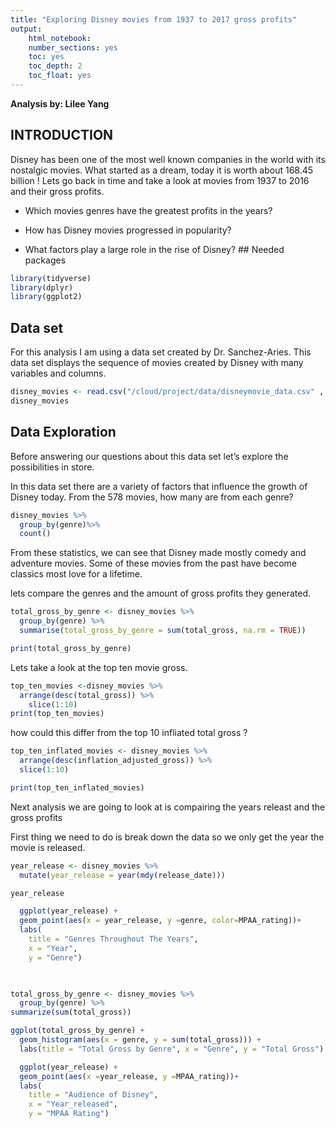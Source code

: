 ```yaml
---
title: "Exploring Disney movies from 1937 to 2017 gross profits"
output: 
    html_notebook:
    number_sections: yes
    toc: yes
    toc_depth: 2
    toc_float: yes
---
```


**Analysis by: Lilee Yang**


## INTRODUCTION

Disney has been one of the most well known companies in the world with its nostalgic movies. What started as a dream, today it is worth about 168.45 billion ! Lets go back in time and take a look at movies from 1937 to 2016 and their gross profits. 

- Which movies genres have the greatest profits in the years?

- How has Disney movies progressed in popularity?

- What factors play a large role in the rise of Disney?
## Needed packages

```r
library(tidyverse)
library(dplyr)
library(ggplot2)
```

## Data set

For this analysis I am using a data set created by Dr. Sanchez-Aries. This data set displays the sequence of movies created by Disney with many variables and columns.

```r

disney_movies <- read.csv("/cloud/project/data/disneymovie_data.csv" , header = TRUE)
disney_movies
```



## Data Exploration

Before answering our questions about this data set let's explore the possibilities in store. 

In this data set there are a variety of factors that influence the growth of Disney today. From the 578 movies, how many are from each genre?

```r
disney_movies %>%
  group_by(genre)%>%
  count() 
```

From these statistics, we can see that Disney made mostly comedy and adventure movies. Some of these movies from the past have become classics most love for a lifetime. 

lets compare the genres and the amount of gross profits they generated.

```r

total_gross_by_genre <- disney_movies %>%
  group_by(genre) %>%
  summarise(total_gross_by_genre = sum(total_gross, na.rm = TRUE))

print(total_gross_by_genre)

```




Lets take a look at the top ten movie gross.

```r

top_ten_movies <-disney_movies %>%
  arrange(desc(total_gross)) %>%
    slice(1:10)
print(top_ten_movies)

```
how could this differ from the top 10 infliated total gross ?
```r

top_ten_inflated_movies <- disney_movies %>%
  arrange(desc(inflation_adjusted_gross)) %>%
  slice(1:10)

print(top_ten_inflated_movies)
```


Next analysis we are going to look at is compairing the years releast and the gross profits

First thing we need to do is break down the data so we only get the year the movie is released.

```r
year_release <- disney_movies %>%
  mutate(year_release = year(mdy(release_date)))

year_release
```


```r

  ggplot(year_release) +
  geom_point(aes(x = year_release, y =genre, color=MPAA_rating))+
  labs(
    title = "Genres Throughout The Years",
    x = "Year", 
    y = "Genre")

              
```



```r

total_gross_by_genre <- disney_movies %>%
  group_by(genre) %>%
summarize(sum(total_gross))

```



```r

ggplot(total_gross_by_genre) +
  geom_histogram(aes(x = genre, y = sum(total_gross))) +
  labs(title = "Total Gross by Genre", x = "Genre", y = "Total Gross")

```




```r
  ggplot(year_release) +
  geom_point(aes(x =year_release, y =MPAA_rating))+
  labs(
    title = "Audience of Disney",
    x = "Year_released", 
    y = "MPAA Rating")

```

